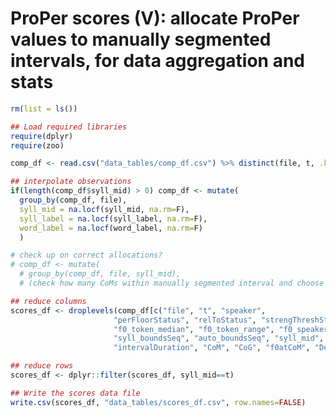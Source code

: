 # ProPer scores (V): allocate ProPer values to manually segmented intervals, for data aggregation and stats

```r
rm(list = ls())

## Load required libraries 
require(dplyr)
require(zoo)

comp_df <- read.csv("data_tables/comp_df.csv") %>% distinct(file, t, .keep_all = TRUE)

## interpolate observations
if(length(comp_df$syll_mid) > 0) comp_df <- mutate(
  group_by(comp_df, file),
  syll_mid = na.locf(syll_mid, na.rm=F),
  syll_label = na.locf(syll_label, na.rm=F),
  word_label = na.locf(word_label, na.rm=F)
  )

# check up on correct allocations?
# comp_df <- mutate(
  # group_by(comp_df, file, syll_mid),
  # (check how many CoMs within manually segmented interval and choose the one associated with highest mass if there are multiple CoMs)???

```

```r

## reduce columns
scores_df <- droplevels(comp_df[c("file", "t", "speaker", 
                       "perFloorStatus", "relToStatus", "strengThreshStatus", "useManualStatus", "autoManStatus", "averageSyllStatus",
                       "f0_token_median", "f0_token_range", "f0_speaker_median", "f0_speaker_range", 
                       "syll_boundsSeq", "auto_boundsSeq", "syll_mid", "syll_label", "word_label",
                       "intervalDuration", "CoM", "CoG", "f0atCoM", "DeltaF0", "synchrony", "DeltaF0_rel", "sync_rel", "mass_rel")]) 

## reduce rows
scores_df <- dplyr::filter(scores_df, syll_mid==t)

```

```r
## Write the scores data file
write.csv(scores_df, "data_tables/scores_df.csv", row.names=FALSE)
```
